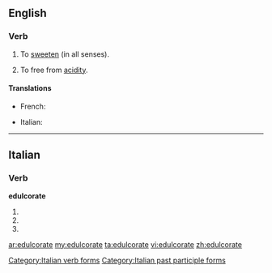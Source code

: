 ==English==

===Verb===
{{en-verb|edulcorat|ing}}

#{{rare}} To [[sweeten]] (in all senses).
#{{rare}} To free from [[acidity]].

====Translations====
{{trans-top|to sweeten}}
* French: {{t+|fr|édulcorer}}
{{trans-mid}}
* Italian: {{t+|it|edulcorare}}
{{trans-bottom}}

{{trans-top|to free from acidity}}
{{trans-mid}}
{{trans-bottom}}

----

==Italian==

===Verb===
'''edulcorate'''

# {{form of|[[second-person|Second-person]] [[plural]] [[present tense]]|[[edulcorare#Italian|edulcorare]]|lang=Italian}}
# {{form of|Second-person plural [[imperative]]|edulcorare#Italian|edulcorare|lang=Italian}}
# {{form of|[[feminine|Feminine]] plural|[[edulcorato]]}}

[[Category:Italian verb forms]]
[[Category:Italian past participle forms]]

[[ar:edulcorate]]
[[my:edulcorate]]
[[ta:edulcorate]]
[[vi:edulcorate]]
[[zh:edulcorate]]